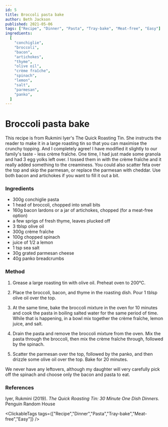 ```yaml
---
id: 5
title: Broccoli pasta bake
author: Beth Jackson
published: 2021-05-06
tags: ["Recipe", "Dinner", "Pasta", "Tray-bake", "Meat-free", "Easy"]
ingredients:
  [
    "conchiglie",
    "broccoli",
    "bacon",
    "artichokes",
    "thyme",
    "olive oil",
    "crème fraîche",
    "spinach",
    "lemon",
    "salt",
    "parmesan",
    "panko",
  ]
---
```


# Broccoli pasta bake

<BlogTextWrapper>

This recipe is from Rukmini Iyer's The Quick Roasting Tin. She instructs the reader to make it in a large roasting tin so that you can maximise the crunchy topping. And I completely agree! I have modified it slightly to our family's taste - less crème fraîche. One time, I had just made some granola and had 3 egg yolks left over. I tossed them in with the crème fraîche and it really added something to the creaminess. You could also scatter feta over the top and skip the parmesan, or replace the parmesan with cheddar. Use both bacon and artichokes if you want to fill it out a bit.

</BlogTextWrapper>

<BlogTextWrapper>

### Ingredients

- 300g conchiglie pasta
- 1 head of broccoli, chopped into small bits
- 160g bacon lardons or a jar of artichokes, chopped (for a meat-free option)
- a few sprigs of fresh thyme, leaves plucked off
- 3 tblsp olive oil
- 300g crème fraîche
- 100g chopped spinach
- juice of 1/2 a lemon
- 1 tsp sea salt
- 30g grated parmesan cheese
- 40g panko breadcrumbs

</BlogTextWrapper>

<BlogTextWrapper>

### Method

1. Grease a large roasting tin with olive oil. Preheat oven to 200°C.

2. Place the broccoli, bacon, and thyme in the roasting dish. Pour 1 tblsp olive oil over the top.

3. At the same time, bake the broccoli mixture in the oven for 10 minutes and cook the pasta in boiling salted water for the same period of time. While that is happening, in a bowl mix together the crème fraîche, lemon juice, and salt.

<Timer inputHours={0} inputMinutes={10} inputSeconds={0} />

4. Drain the pasta and remove the broccoli mixture from the oven. Mix the pasta through the broccoli, then mix the crème fraîche through, followed by the spinach.

5. Scatter the parmesan over the top, followed by the panko, and then drizzle some olive oil over the top. Bake for 20 minutes.

<Timer inputHours={0} inputMinutes={20} inputSeconds={0} />

We never have any leftovers, although my daughter will very carefully pick off the spinach and choose only the bacon and pasta to eat.

</BlogTextWrapper>

<BlogTextWrapper>

### References

Iyer, Rukmini (2019). _The Quick Roasting Tin: 30 Minute One Dish Dinners._ Penguin Random House

</BlogTextWrapper>

<ClickableTags tags={["Recipe","Dinner","Pasta","Tray-bake","Meat-free","Easy"]} />
